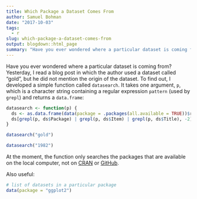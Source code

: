 ```yaml
---
title: Which Package a Dataset Comes From
author: Samuel Bohman
date: "2017-10-03"
tags: 
  - r
slug: which-package-a-dataset-comes-from
output: blogdown::html_page
summary: "Have you ever wondered where a particular dataset is coming from?"
---
```


Have you ever wondered where a particular dataset is coming from? Yesterday, I read a blog post in which the author used a dataset called "gold", but he did not mention the origin of the dataset. To find out, I developed a simple function called `datasearch`. It takes one argument, `p`, which is a character string containing a regular expression `pattern` (used by `grepl`) and returns a `data.frame`: 

```r
datasearch <- function(p) {
  ds <- as.data.frame(data(package = .packages(all.available = TRUE))$results)
  ds[grepl(p, ds$Package) | grepl(p, ds$Item) | grepl(p, ds$Title), -2]
}

datasearch("gold")
```

```r
datasearch("1982")
```

At the moment, the function only searches the packages that are available on the local computer, not on [CRAN](https://cran.r-project.org/) or [GitHub](https://github.com/).

Also useful:

```r
# list of datasets in a particular package
data(package = "ggplot2")
```

